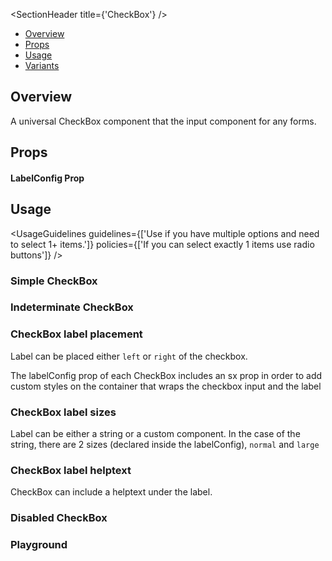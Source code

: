 
<Meta of={CheckBoxStories} />

<SectionHeader title={'CheckBox'} />

- [Overview](#overview)
- [Props](#props)
- [Usage](#usage)
- [Variants](#variants)

## Overview

A universal CheckBox component that the input component for any forms.

## Props

<ArgTypes of={CheckBox} />

#### LabelConfig Prop

<ArgTypes of={LabelConfigStory} />

## Usage

<UsageGuidelines
  guidelines={['Use if you have multiple options and need to select 1+ items.']}
  policies={['If you can select exactly 1 items use radio buttons']}
/>

<SubsectionHeader title="Variants" />

### Simple CheckBox

<Canvas of={CheckBoxStories.SimpleCheckBox} />

### Indeterminate CheckBox

<Canvas of={CheckBoxStories.IndeterminateCheckBox} />

### CheckBox label placement

Label can be placed either `left` or `right` of the checkbox.

<Tip>
  The labelConfig prop of each CheckBox includes an sx prop in order to add custom styles on the
  container that wraps the checkbox input and the label
</Tip>

<Canvas of={CheckBoxStories.CheckBoxLabelPlacement} />

### CheckBox label sizes

Label can be either a string or a custom component. In the case of the string, there are 2 sizes (declared inside the labelConfig), `normal` and `large`

<Canvas of={CheckBoxStories.CheckBoxLabelSizes} />

### CheckBox label helptext

CheckBox can include a helptext under the label.

<Canvas of={CheckBoxStories.CheckBoxLabelHelptext} />

### Disabled CheckBox

<Canvas of={CheckBoxStories.DisabledCheckBox} />

### Playground

<Canvas of={CheckBoxStories.Playground} />
